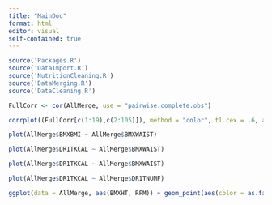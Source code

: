 ```yaml
---
title: "MainDoc"
format: html
editor: visual
self-contained: true
---
```


```r
source('Packages.R') 
source('DataImport.R')
source('NutritionCleaning.R')
source('DataMerging.R')
source('DataCleaning.R')
```

```r
FullCorr <- cor(AllMerge, use = "pairwise.complete.obs")
```

```r
corrplot((FullCorr[c(1:19),c(2:105)]), method = "color", tl.cex = .6, addrect = 4, rect.lwd = 1.5, is.corr = FALSE, tl.srt = 35)
```

```r
plot(AllMerge$BMXBMI ~ AllMerge$BMXWAIST)
```

```r
plot(AllMerge$DR1TKCAL ~ AllMerge$BMXWAIST)
```

```r
plot(AllMerge$DR1TKCAL ~ AllMerge$BMXWAIST)
```

```r
plot(AllMerge$DR1TKCAL ~ AllMerge$DR1TNUMF)
```

```r
ggplot(data = AllMerge, aes(BMXHT, RFM)) + geom_point(aes(color = as.factor(Un15YN)))
```
